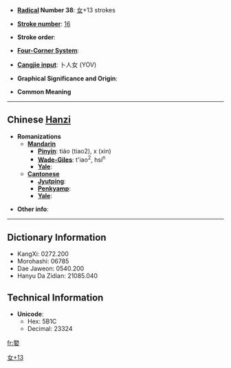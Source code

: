 * '''[[Wiktionary:Chinese radical index| Radical]] Number 38''': [[Wiktionary:Chinese radical index 女|女]]+13 strokes

* '''[[Wiktionary:Chinese total strokes index|Stroke number]]''': [[Wiktionary:Chinese total strokes index 16|16]]

* '''Stroke order''': 

* '''[[Wiktionary:Chinese four corner index|Four-Corner System]]''': 

* '''[[Wiktionary:Chinese Cangjie index|Cangjie input]]''': 卜人女 (YOV)

* '''Graphical Significance and Origin''': 

* '''Common Meaning'''

----

== Chinese [[Hanzi]] ==

* '''Romanizations'''
** '''[[Mandarin]]'''
*** '''[[Pinyin]]''': tiáo (tiao2), x (xin)
*** '''[[Wade-Giles]]''': t'iao<sup>2</sup>, hsi<sup>n</sup>
*** '''[[Yale]]''': 
** '''[[Cantonese]]'''
*** '''[[Jyutping]]''':
*** '''[[Penkyamp]]''': 
*** '''[[Yale]]''': 

* '''Other info''': 

----

== Dictionary Information ==

* KangXi: 0272.200
* Morohashi: 06785
* Dae Jaweon: 0540.200
* Hanyu Da Zidian: 21085.040

== Technical Information ==

* '''Unicode''':
** Hex: 5B1C
** Decimal: 23324

[[Category:CJKV Character articles lacking a common meaning|女+13]]

[[fr:嬜]]
